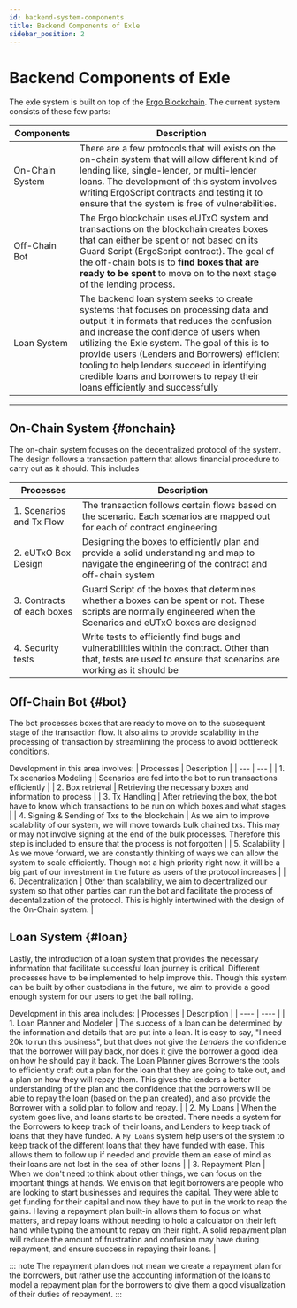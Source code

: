 ```yaml
---
id: backend-system-components
title: Backend Components of Exle
sidebar_position: 2
---
```


# Backend Components of Exle

The exle system is built on top of the [Ergo Blockchain](https://explorer.ergoplatform.com/). The current system consists of these few parts:

| Components | Description |
| ----------- | ------------ |
| On-Chain System | There are a few protocols that will exists on the on-chain system that will allow different kind of lending like, single-lender, or multi-lender loans. The development of this system involves writing ErgoScript contracts and testing it to ensure that the system is free of vulnerabilities. |
| Off-Chain Bot | The Ergo blockchain uses eUTxO system and transactions on the blockchain creates boxes that can either be spent or not based on its Guard Script (ErgoScript contract). The goal of the off-chain bots is to **find boxes that are ready to be spent** to move on to the next stage of the lending process. |
| Loan System | The backend loan system seeks to create systems that focuses on processing data and output it in formats that reduces the confusion and increase the confidence of users when utilizing the Exle system. The goal of this is to provide users (Lenders and Borrowers) efficient tooling to help lenders succeed in identifying credible loans and borrowers to repay their loans efficiently and successfully |

--------------------

## On-Chain System {#onchain}
The on-chain system focuses on the decentralized protocol of the system. The design follows a transaction pattern that allows financial procedure to carry out as it should. This includes

| Processes | Description |
| --- | --- |
| 1. Scenarios and Tx Flow | The transaction follows certain flows based on the scenario. Each scenarios are mapped out for each of contract engineering |
| 2. eUTxO Box Design | Designing the boxes to efficiently plan and provide a solid understanding and map to navigate the engineering of the contract and off-chain system |
| 3. Contracts of each boxes | Guard Script of the boxes that determines whether a boxes can be spent or not. These scripts are normally engineered when the Scenarios and eUTxO boxes are designed |
| 4. Security tests | Write tests to efficiently find bugs and vulnerabilities within the contract. Other than that, tests are used to ensure that scenarios are working as it should be |

## Off-Chain Bot {#bot}
The bot processes boxes that are ready to move on to the subsequent stage of the transaction flow. It also aims to provide scalability in the processing of transaction by streamlining the process to avoid bottleneck conditions.

Development in this area involves:
| Processes | Description |
| --- | --- |
| 1. Tx scenarios Modeling | Scenarios are fed into the bot to run transactions efficiently |
| 2. Box retrieval | Retrieving the necessary boxes and information to process |
| 3. Tx Handling | After retrieving the box, the bot have to know which transactions to be run on which boxes and what stages |
| 4. Signing & Sending of Txs to the blockchain | As we aim to improve scalability of our system, we will move towards bulk chained txs. This may or may not involve signing at the end of the bulk processes. Therefore this step is included to ensure that the process is not forgotten |
| 5. Scalability | As we move forward, we are constantly thinking of ways we can allow the system to scale efficiently. Though not a high priority right now, it will be a big part of our investment in the future as users of the protocol increases |
| 6. Decentralization | Other than scalability, we aim to decentralized our system so that other parties can run the bot and facilitate the process of decentalization of the protocol. This is highly intertwined with the design of the On-Chain system. |

## Loan System {#loan}
Lastly, the introduction of a loan system that provides the necessary information that facilitate successful loan journey is critical. Different processes have to be implemented to help improve this. Though this system can be built by other custodians in the future, we aim to provide a good enough system for our users to get the ball rolling.

Development in this area includes:
| Processes | Description |
| ---- | ---- |
| 1. Loan Planner and Modeler | The success of a loan can be determined by the information and details that are put into a loan. It is easy to say, "I need 20k to run this business", but that does not give the *Lenders* the confidence that the borrower will pay back, nor does it give the borrower a good idea on how he should pay it back. The Loan Planner gives Borrowers the tools to efficiently craft out a plan for the loan that they are going to take out, and a plan on how they will repay them. This gives the lenders a better understanding of the plan and the confidence that the borrowers will be able to repay the loan (based on the plan created), and also provide the Borrower with a solid plan to follow and repay. |
| 2. My Loans | When the system goes live, and loans starts to be created. There needs a system for the Borrowers to keep track of their loans, and Lenders to keep track of loans that they have funded. A `My Loans` system help users of the system to keep track of the different loans that they have funded with ease. This allows them to follow up if needed and provide them an ease of mind as their loans are not lost in the sea of other loans |
| 3. Repayment Plan | When we don't need to think about other things, we can focus on the important things at hands. We envision that legit borrowers are people who are looking to start businesses and requires the capital. They were able to get funding for their capital and now they have to put in the work to reap the gains. Having a repayment plan built-in allows them to focus on what matters, and repay loans without needing to hold a calculator on their left hand while typing the amount to repay on their right. A solid repayment plan will reduce the amount of frustration and confusion may have during repayment, and ensure success in repaying their loans. |

::: note
The repayment plan does not mean we create a repayment plan for the borrowers, but rather use the accounting information of the loans to model a repayment plan for the borrowers to give them a good visualization of their duties of repayment.
:::